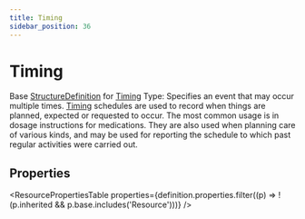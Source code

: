 ```yaml
---
title: Timing
sidebar_position: 36
---
```


# Timing

Base <a href="/docs/api/fhir/resources/structuredefinition">StructureDefinition</a> for <a href="/docs/api/fhir/datatypes/timing">Timing</a> Type: Specifies an event that may occur multiple times. <a href="/docs/api/fhir/datatypes/timing">Timing</a> schedules are used to record when things are planned, expected or requested to occur. The most common usage is in dosage instructions for medications. They are also used when planning care of various kinds, and may be used for reporting the schedule to which past regular activities were carried out.

<Tabs queryString="section">
<TabItem value="schema" label="Schema" default>


## Properties


<ResourcePropertiesTable properties={definition.properties.filter((p) => !(p.inherited && p.base.includes('Resource')))} />


</TabItem>
  
  
  
  

</Tabs>
